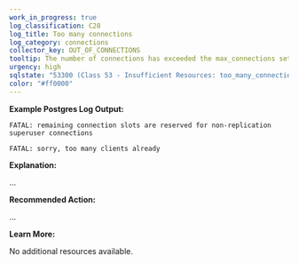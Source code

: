 ```yaml
---
work_in_progress: true
log_classification: C28
log_title: Too many connections
log_category: connections
collector_key: OUT_OF_CONNECTIONS
tooltip: The number of connections has exceeded the max_connections setting
urgency: high
sqlstate: "53300 (Class 53 - Insufficient Resources: too_many_connections)"
color: "#ff0000"
---
```


**Example Postgres Log Output:**

```
FATAL: remaining connection slots are reserved for non-replication superuser connections
```

```
FATAL: sorry, too many clients already
```

**Explanation:**

...

**Recommended Action:**

...

**Learn More:**

No additional resources available.
